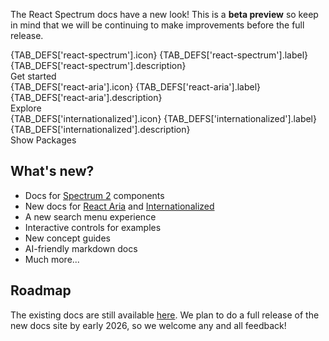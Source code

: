 

<WelcomeHeader />

The React Spectrum docs have a new look! This is a **beta preview** so keep in mind that we will be continuing to make improvements before the full release.

<div style={{display: 'flex', gap: 20, flexWrap: 'wrap'}}>
  <ProductCard size="L">
    {TAB_DEFS['react-spectrum'].icon}
    <Content>
      <Text slot="title">{TAB_DEFS['react-spectrum'].label}</Text>
      <Text slot="description">{TAB_DEFS['react-spectrum'].description}</Text>
    </Content>
    <Footer>
      <LinkButton href="s2/index.html" variant="accent">Get started</LinkButton>
    </Footer>
  </ProductCard>

  <ProductCard size="L">
    {TAB_DEFS['react-aria'].icon}
    <Content>
      <Text slot="title">{TAB_DEFS['react-aria'].label}</Text>
      <Text slot="description">{TAB_DEFS['react-aria'].description}</Text>
    </Content>
    <Footer>
      <LinkButton href="react-aria/Autocomplete.html" variant="accent">Explore</LinkButton>
    </Footer>
  </ProductCard>

  <ProductCard size="L">
    {TAB_DEFS['internationalized'].icon}
    <Content>
      <Text slot="title">{TAB_DEFS['internationalized'].label}</Text>
      <Text slot="description">{TAB_DEFS['internationalized'].description}</Text>
    </Content>
    <Footer>
      <LinkButton href="internationalized/date/index.html" variant="accent">Show Packages</LinkButton>
    </Footer>
  </ProductCard>
</div>

## What's new?

- Docs for [Spectrum 2](https://s2.spectrum.adobe.com) components
- New docs for [React Aria](react-aria/Autocomplete.html) and [Internationalized](internationalized/date/index.html)
- A new search menu experience
- Interactive controls for examples
- New concept guides
- AI-friendly markdown docs
- Much more...

## Roadmap

The existing docs are still available [here](https://react-spectrum.adobe.com/index.html). We plan to do a full release of the new docs site by early 2026, so we welcome any and all feedback!
